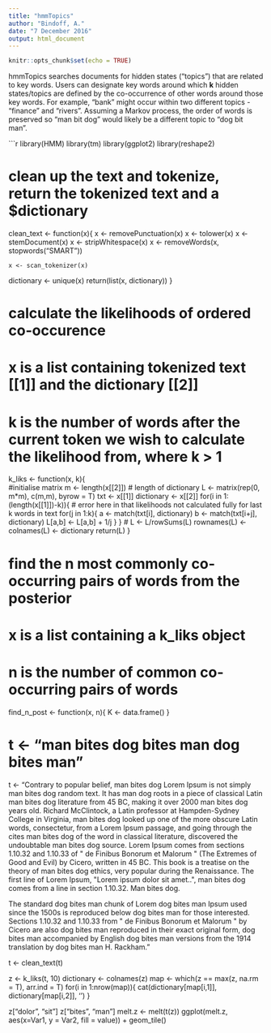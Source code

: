 ```yaml
---
title: "hmmTopics"
author: "Bindoff, A."
date: "7 December 2016"
output: html_document
---
```


```r
knitr::opts_chunk$set(echo = TRUE)
```

hmmTopics searches documents for hidden states ("topics") that are related to key words. Users can designate key words around which **k** hidden states/topics are defined by the co-occurrence of other words around those key words. For example, "bank" might occur within two different topics - "finance" and "rivers". Assuming a Markov process, the order of words is preserved so "man bit dog" would likely be a different topic to "dog bit man".

```r
library(HMM)
library(tm)
library(ggplot2)
library(reshape2)

# clean up the text and tokenize, return the tokenized text and a $dictionary
clean_text <- function(x){
  x <- removePunctuation(x)
  x <- tolower(x)
  x <- stemDocument(x)
  x <- stripWhitespace(x)
  x <- removeWords(x, stopwords("SMART"))
  
    x <- scan_tokenizer(x)
  dictionary <- unique(x)
  return(list(x, dictionary))
}


# calculate the likelihoods of ordered co-occurence 
# x is a list containing tokenized text [[1]] and the dictionary [[2]]
# k is the number of words after the current token we wish to calculate the likelihood from, where k > 1
k_liks <- function(x, k){  
  #initialise matrix
  m <- length(x[[2]])  # length of dictionary
  L <- matrix(rep(0, m*m), c(m,m), byrow = T)
  txt <- x[[1]]
  dictionary <- x[[2]]
  for(i in 1:(length(x[[1]])-k)){  # error here in that likelihoods not calculated fully for last k words in text
    for(j in 1:k){
      a <- match(txt[i], dictionary)
      b <- match(txt[i+j], dictionary)
      L[a,b] <- L[a,b] + 1/j
    }
  }
  # L <- L/rowSums(L)
  rownames(L) <- colnames(L) <- dictionary
  return(L) 
}

# find the n most commonly co-occurring pairs of words from the posterior
# x is a list containing a k_liks object
# n is the number of common co-occurring pairs of words

find_n_post <- function(x, n){
  K <- data.frame()
}

# t <- "man bites dog bites man dog bites man"


t <- "Contrary to popular belief, man bites dog Lorem Ipsum is not simply man bites dog random text. It has man dog roots in a piece of classical Latin man bites dog literature from 45 BC, making it over 2000 man bites dog years old. Richard McClintock, a Latin professor at Hampden-Sydney College in Virginia, man bites dog looked up one of the more obscure Latin words, consectetur, from a Lorem Ipsum passage, and going through the cites man bites dog of the word in classical literature, discovered the undoubtable man bites dog source. Lorem Ipsum comes from sections 1.10.32 and 1.10.33 of \" de Finibus Bonorum et Malorum \" (The Extremes of Good and Evil) by Cicero, written in 45 BC. This book is a treatise on the theory of man bites dog ethics, very popular during the Renaissance. The first line of Lorem Ipsum, \"Lorem ipsum dolor sit amet..\", man bites dog comes from a line in section 1.10.32. Man bites dog.

The standard dog bites man chunk of Lorem dog bites man Ipsum used since the 1500s is reproduced below dog bites man for those interested. Sections 1.10.32 and 1.10.33 from \" de Finibus Bonorum et Malorum \" by Cicero are also dog bites man reproduced in their exact original form, dog bites man accompanied by English dog bites man versions from the 1914 translation by dog bites man H. Rackham."

t <- clean_text(t)


z <- k_liks(t, 10)
dictionary <- colnames(z)
map <- which(z == max(z, na.rm = T), arr.ind = T)
for(i in 1:nrow(map)){
  cat(dictionary[map[i,1]], dictionary[map[i,2]], '\n')
}

z["dolor", "sit"]
z["bites", "man"]
melt.z <- melt(t(z))
ggplot(melt.z, aes(x=Var1, y = Var2, fill = value)) + geom_tile()

